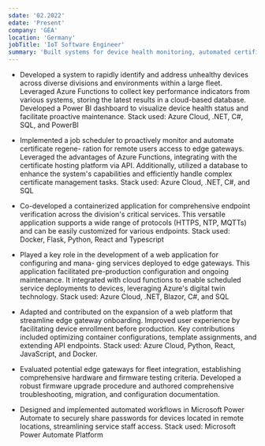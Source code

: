 ```yaml
---
sdate: '02.2022'
edate: 'Present'
company: 'GEA'
location: 'Germany'
jobTitle: 'IoT Software Engineer'
summary: 'Built systems for device health monitoring, automated certificate management, endpoint verification, service configuration, and streamlined device onboarding.  Developed testing criteria and documentation, and automated secure password sharing.'
---
```

* Developed a system to rapidly identify and address unhealthy devices across diverse divisions and environments within a large fleet. Leveraged Azure Functions to collect key performance indicators from various systems, storing the latest results in a cloud-based database. Developed a Power BI dashboard to visualize device health status and facilitate proactive maintenance. Stack used: Azure Cloud, .NET, C#, SQL, and PowerBI

* Implemented a job scheduler to proactively monitor and automate certificate regene-
ration for remote users access to edge gateways. Leveraged the advantages of Azure
Functions, integrating with the certificate hosting platform via API. Additionally, utilized a
database to enhance the system's capabilities and efficiently handle complex certificate
management tasks. Stack used: Azure Cloud, .NET, C#, and SQL

* Co-developed a containerized application for comprehensive endpoint verification
across the division's critical services. This versatile application supports a wide range of
protocols (HTTPS, NTP, MQTTs) and can be easily customized for various endpoints.
Stack used: Docker, Flask, Python, React and Typescript

* Played a key role in the development of a web application for configuring and mana-
ging services deployed to edge gateways. This application facilitated pre-production
configuration and ongoing maintenance. It integrated with cloud functions to enable
scheduled service deployments to devices, leveraging Azure's digital twin technology.
Stack used: Azure Cloud, .NET, Blazor, C#, and SQL

* Adapted and contributed on the expansion of a web platform that streamline edge
gateway onboarding. Improved user experience by facilitating device enrollment before
production. Key contributions included optimizing container configurations, template
assignments, and extending API endpoints. Stack used: Azure Cloud, Python, React,
JavaScript, and Docker.

* Evaluated potential edge gateways for fleet integration, establishing comprehensive
hardware and firmware testing criteria. Developed a robust firmware upgrade procedure
and authored comprehensive troubleshooting, migration, and configuration documentation.

* Designed and implemented automated workflows in Microsoft Power Automate to securely share passwords for devices located in remote locations, streamlining service staff
access. Stack used: Microsoft Power Automate Platform